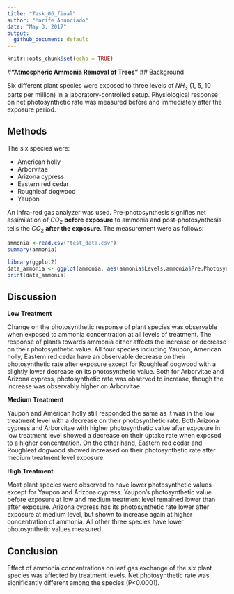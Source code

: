 ```yaml
---
title: "Task_06_final"
author: "Marife Anunciado"
date: "May 3, 2017"
output: 
  github_document: default
---
```


```r
knitr::opts_chunk$set(echo = TRUE)
```


#**"Atmospheric Ammonia Removal of Trees"**
## Background

Six different plant species were exposed to three levels of $NH_3$ (1, 5, 10 parts per million) in a laboratory-controlled setup. Physiological response on net photosynthetic rate was measured before and immediately after the exposure period. 

## Methods

 The six species were:
 
 *  American holly
 *  Arborvitae
 *  Arizona cypress
 *  Eastern red cedar
 *  Roughleaf dogwood
 *  Yaupon
 
 An infra-red gas analyzer was used. Pre-photosynthesis signifies net assimilation of $CO_2$ **before exposure** to ammonia and post-photosynthesis tells the $CO_2$ **after the exposure**. The measurement were as follows:
```r
ammonia <-read.csv("test_data.csv")
summary(ammonia)
```

```r
library(ggplot2)
data_ammonia <- ggplot(ammonia, aes(ammonia$Levels,ammonia$Pre.Photosynthesis)) + geom_jitter(stat = "identity", color= ammonia$Levels) + facet_grid(~ ammonia$Species) + xlab("Ammonia Concentration, ppm") + ylab("Net Photosynthesis, umol") + theme_dark()
print(data_ammonia)
```

## Discussion

**Low Treatment**

Change on the photosynthetic response of plant species was observable when exposed to ammonia concentration at all levels of treatment. The response of plants towards ammonia either affects the increase or decrease on their photosynthetic value. All four species including Yaupon, American holly, Eastern red cedar have an observable decrease on their photosynthetic rate after exposure except for Roughleaf dogwood with a slightly lower decrease on its photosynthetic value. Both for Arborvitae and Arizona cypress, photosynthetic rate was observed to increase, though the increase was observably higher on Arborvitae.

**Medium Treatment**

Yaupon and American holly still responded the same as it was in the low treatment level with a decrease on their photosynthetic rate. Both Arizona cypress and Arborvitae with higher photosynthetic value after exposure in low treatment level showed a decrease on their uptake rate when exposed to a higher concentration. On the other hand, Eastern red cedar and Roughleaf dogwood showed increased on their photosynthetic rate after medium treatment level exposure. 

**High Treatment**

Most plant species were observed to have lower photosynthetic values except for Yaupon and Arizona cypress. Yaupon's photosynthetic value before exposure at low and medium treatment level remained lower than after exposure. Arizona cypress has its photosynthetic rate lower after exposure at medium level, but shown to increase again at higher concentration of ammonia. All other three species have lower photosynthetic values measured. 


## Conclusion
Effect of ammonia concentrations on leaf gas exchange of the six plant species was affected by treatment levels. Net photosynthetic rate was significantly different among the species (P<0.0001). 